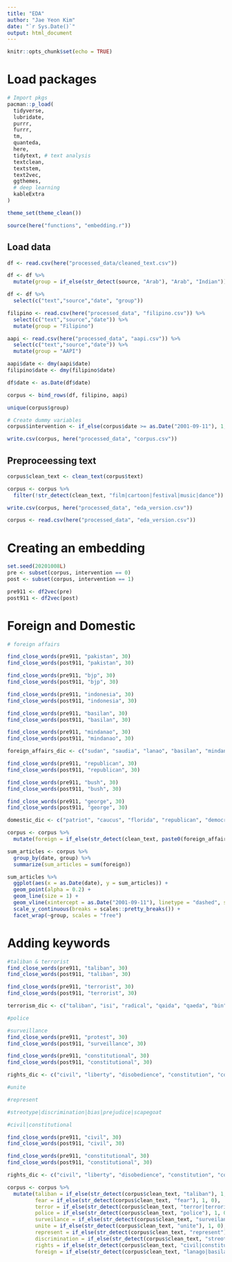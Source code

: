 ```yaml
---
title: "EDA"
author: "Jae Yeon Kim"
date: "`r Sys.Date()`"
output: html_document
---
```


```r
knitr::opts_chunk$set(echo = TRUE)
```

# Load packages 

```r

# Import pkgs
pacman::p_load(
  tidyverse,
  lubridate, 
  purrr,
  furrr,
  tm,
  quanteda, 
  here,
  tidytext, # text analysis 
  textclean,
  textstem, 
  text2vec, 
  ggthemes,
  # deep learning 
  kableExtra
)

theme_set(theme_clean())

source(here("functions", "embedding.r"))
```


## Load data 

```r
df <- read.csv(here("processed_data/cleaned_text.csv")) 

df <- df %>%
  mutate(group = if_else(str_detect(source, "Arab"), "Arab", "Indian"))

df <- df %>%
  select(c("text","source","date", "group"))

filipino <- read.csv(here("processed_data", "filipino.csv")) %>%
  select(c("text","source","date")) %>%
  mutate(group = "Filipino")

aapi <- read.csv(here("processed_data", "aapi.csv")) %>%
  select(c("text","source","date")) %>%
  mutate(group = "AAPI")

aapi$date <- dmy(aapi$date)
filipino$date <- dmy(filipino$date)

df$date <- as.Date(df$date)
```

```r
corpus <- bind_rows(df, filipino, aapi)

unique(corpus$group)
```

```r
# Create dummy variables 
corpus$intervention <- if_else(corpus$date >= as.Date("2001-09-11"), 1, 0)

write.csv(corpus, here("processed_data", "corpus.csv"))
```

## Preproceessing text 

```r
corpus$clean_text <- clean_text(corpus$text)

corpus <- corpus %>% 
  filter(!str_detect(clean_text, "film|cartoon|festival|music|dance"))

write.csv(corpus, here("processed_data", "eda_version.csv"))

corpus <- read.csv(here("processed_data", "eda_version.csv"))
```

# Creating an embedding 

```r
set.seed(20201008L)
pre <- subset(corpus, intervention == 0)
post <- subset(corpus, intervention == 1)

pre911 <- df2vec(pre)
post911 <- df2vec(post) 
```

# Foreign and Domestic 

```r
# foreign affairs

find_close_words(pre911, "pakistan", 30)
find_close_words(post911, "pakistan", 30)

find_close_words(pre911, "bjp", 30)
find_close_words(post911, "bjp", 30)

find_close_words(pre911, "indonesia", 30)
find_close_words(post911, "indonesia", 30)

find_close_words(pre911, "basilan", 30)
find_close_words(post911, "basilan", 30)

find_close_words(pre911, "mindanao", 30)
find_close_words(post911, "mindanao", 30)

foreign_affairs_dic <- c("sudan", "saudia", "lanao", "basilan", "mindanao", "maguinanao", "janijalani", "pakistan", "bjp", "godhra", "indonesia", "parliament", "morocco", "beligium", "uzbekistan", "musharraf", "kashmir", "islamabad", "pervez", "jammu", "vhp", "modi", "gujarat", "bharatiya", "janata", "nda", "advani", "hindutva", "sangh", "rss", "uttar", "indonesian", "singapore", "malaysia", "jakarta", "thailand", "vietnam", "korea", "swedish", "timor", "suharto", "philippines", "iran", "brunei", "cuba", "arabia", "morocco", "turkey", "egypt", "bali", "jordan", "basilan", "sulu", "jolo", "sayyaf", "lanao", "tawi", "abu", "marawi", "lamitan", "zamboanga", "cotabato", "visayas", "mnlf", "separatist", "liberation", "insurgency", "rebel", "rebel", "troop", "milf", "misuari", "hussin", "luzon", "arroyo")

find_close_words(pre911, "republican", 30)
find_close_words(post911, "republican", 30)

find_close_words(pre911, "bush", 30)
find_close_words(post911, "bush", 30)

find_close_words(pre911, "george", 30)
find_close_words(post911, "george", 30)

domestic_dic <- c("patriot", "caucus", "florida", "republican", "democrat", "senator", "congressman", "primary", "bush", "kerry", "ohio", "governor", "manhattan", " gore", "pennsylvania", "michigan", "california", "george", "clinton")

corpus <- corpus %>%
  mutate(foreign = if_else(str_detect(clean_text, paste0(foreign_affairs_dic, collapse = "|")), 1, 0)) 

sum_articles <- corpus %>%
  group_by(date, group) %>%
  summarize(sum_articles = sum(foreign))

sum_articles %>%
  ggplot(aes(x = as.Date(date), y = sum_articles)) +
  geom_point(alpha = 0.2) +
  geom_line(size = 1) +
  geom_vline(xintercept = as.Date("2001-09-11"), linetype = "dashed", size = 1, color = "red") + # vertical line
  scale_y_continuous(breaks = scales::pretty_breaks()) +
  facet_wrap(~group, scales = "free")
```


# Adding keywords 

```r
#taliban & terrorist 
find_close_words(pre911, "taliban", 30)
find_close_words(post911, "taliban", 30)

find_close_words(pre911, "terrorist", 30)
find_close_words(post911, "terrorist", 30)

terrorism_dic <- c("taliban", "isi", "radical", "qaida", "qaeda", "bin", "osama", "lade", "taleban", "mastermind", "hunt", "fundamentalist", "extremist", "mnlf", "separatist", "liberation", "insurgency", "godhra", "rebel", "troop")

#police

#surveillance
find_close_words(pre911, "protest", 30)
find_close_words(post911, "surveillance", 30)

find_close_words(pre911, "constitutional", 30)
find_close_words(post911, "constitutional", 30)

rights_dic <- c("civil", "liberty", "disobedience", "constitution", "constitutional", "protection", "protect", "freedom", "defend", "advocacy", "violation", "principle", "amendment", "mandate")

#unite

#represent

#streotype|discrimination|bias|prejudice|scapegoat

#civil|constitutional

find_close_words(pre911, "civil", 30)
find_close_words(post911, "civil", 30)

find_close_words(pre911, "constitutional", 30)
find_close_words(post911, "constitutional", 30)

rights_dic <- c("civil", "liberty", "disobedience", "constitution", "constitutional", "protection", "protect", "freedom", "defend", "advocacy", "violation", "principle", "amendment", "mandate")
```

```r
corpus <- corpus %>%
  mutate(taliban = if_else(str_detect(corpus$clean_text, "taliban"), 1,0),
         fear = if_else(str_detect(corpus$clean_text, "fear"), 1, 0),
         terror = if_else(str_detect(corpus$clean_text, "terror|terrorist|terrorism|counterterrorism"), 1, 0),
         police = if_else(str_detect(corpus$clean_text, "police"), 1, 0),
         surveilance = if_else(str_detect(corpus$clean_text, "surveilance"), 1, 0),
         unite = if_else(str_detect(corpus$clean_text, "unite"), 1, 0),
         represent = if_else(str_detect(corpus$clean_text, "represent"), 1, 0),
         discrimination = if_else(str_detect(corpus$clean_text, "streotype|discrimination|bias|prejudice|scapegoat")),
         rights = if_else(str_detect(corpus$clean_text, "civil|constitutional|legal")),
         foreign = if_else(str_detect(corpus$clean_text, "lanago|basilan|mindanao|maguindanao|janijalani|pakistan|bjp|godhra|jewish|indonesia|insurgency|parliament|peninsula|morocco|belgium|uzbekistan")))
```